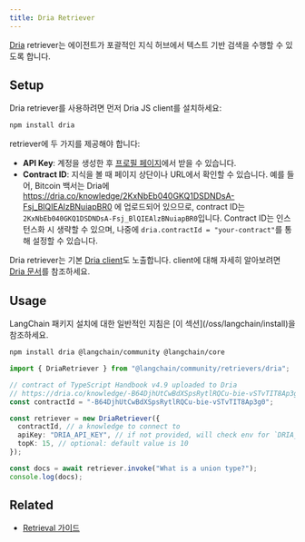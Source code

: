 ```yaml
---
title: Dria Retriever
---
```


[Dria](https://dria.co/) retriever는 에이전트가 포괄적인 지식 허브에서 텍스트 기반 검색을 수행할 수 있도록 합니다.

## Setup

Dria retriever를 사용하려면 먼저 Dria JS client를 설치하세요:

```bash npm
npm install dria
```
retriever에 두 가지를 제공해야 합니다:

- **API Key**: 계정을 생성한 후 [프로필 페이지](https://dria.co/)에서 받을 수 있습니다.
- **Contract ID**: 지식을 볼 때 페이지 상단이나 URL에서 확인할 수 있습니다.
  예를 들어, Bitcoin 백서는 Dria에 https://dria.co/knowledge/2KxNbEb040GKQ1DSDNDsA-Fsj_BlQIEAlzBNuiapBR0 에 업로드되어 있으므로, contract ID는 `2KxNbEb040GKQ1DSDNDsA-Fsj_BlQIEAlzBNuiapBR0`입니다.
    Contract ID는 인스턴스화 시 생략할 수 있으며, 나중에 `dria.contractId = "your-contract"`를 통해 설정할 수 있습니다.

Dria retriever는 기본 [Dria client](https://npmjs.com/package/dria)도 노출합니다. client에 대해 자세히 알아보려면 [Dria 문서](https://github.com/firstbatchxyz/dria-js-client?tab=readme-ov-file#usage)를 참조하세요.

## Usage

<Tip>
LangChain 패키지 설치에 대한 일반적인 지침은 [이 섹션](/oss/langchain/install)을 참조하세요.
</Tip>

```bash npm
npm install dria @langchain/community @langchain/core
```

```typescript
import { DriaRetriever } from "@langchain/community/retrievers/dria";

// contract of TypeScript Handbook v4.9 uploaded to Dria
// https://dria.co/knowledge/-B64DjhUtCwBdXSpsRytlRQCu-bie-vSTvTIT8Ap3g0
const contractId = "-B64DjhUtCwBdXSpsRytlRQCu-bie-vSTvTIT8Ap3g0";

const retriever = new DriaRetriever({
  contractId, // a knowledge to connect to
  apiKey: "DRIA_API_KEY", // if not provided, will check env for `DRIA_API_KEY`
  topK: 15, // optional: default value is 10
});

const docs = await retriever.invoke("What is a union type?");
console.log(docs);
```

## Related

- [Retrieval 가이드](/oss/langchain/retrieval)